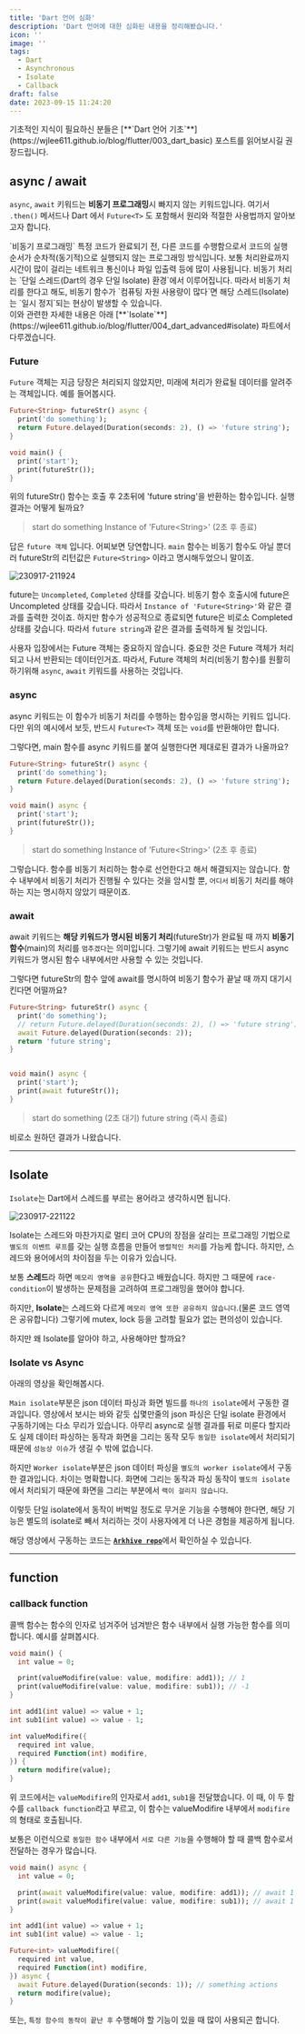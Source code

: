 ```yaml
---
title: 'Dart 언어 심화'
description: 'Dart 언어에 대한 심화된 내용을 정리해봤습니다.'
icon: ''
image: ''
tags:
  - Dart
  - Asynchronous
  - Isolate
  - Callback
draft: false
date: 2023-09-15 11:24:20
---
```


<notice>
  기초적인 지식이 필요하신 분들은 [**`Dart 언어 기초`**](https://wjlee611.github.io/blog/flutter/003_dart_basic) 포스트를 읽어보시길 권장드립니다.
</notice>

## async / await

`async`, `await` 키워드는 **비동기 프로그래밍**시 빠지지 않는 키워드입니다.
여기서 `.then()` 메서드나 Dart 에서 `Future<T>` 도 포함해서 원리와 적절한 사용법까지 알아보고자 합니다.

<tip>
  `비동기 프로그래밍`
  특정 코드가 완료되기 전, 다른 코드를 수행함으로서 코드의 실행 순서가 순차적(동기적)으로 실행되지 않는 프로그래밍 방식입니다.
  보통 처리완료까지 시간이 많이 걸리는 네트워크 통신이나 파일 입출력 등에 많이 사용됩니다.
</tip>

<notice>
  비동기 처리는 `단일 스레드(Dart의 경우 단일 Isolate) 환경`에서 이루어집니다.
  따라서 비동기 처리를 한다고 해도, 비동기 함수가 `컴퓨팅 자원 사용량이 많다`면 해당 스레드(Isolate)는 `일시 정지`되는 현상이 발생할 수 있습니다.
  <br />
  이와 관련한 자세한 내용은 아래 [**`Isolate`**](https://wjlee611.github.io/blog/flutter/004_dart_advanced#isolate) 파트에서 다루겠습니다.
</notice>

### Future

`Future` 객체는 지금 당장은 처리되지 않았지만, 미래에 처리가 완료될 데이터를 알려주는 객체입니다.
예를 들어봅시다.

```dart:.dart
Future<String> futureStr() async {
  print('do something');
  return Future.delayed(Duration(seconds: 2), () => 'future string');
}

void main() {
  print('start');
  print(futureStr());
}
```

위의 futureStr() 함수는 호출 후 2초뒤에 'future string'을 반환하는 함수입니다.
실행결과는 어떻게 될까요?

> start
> do something
> Instance of 'Future\<String\>'
> (2초 후 종료)

답은 `future 객체` 입니다.
어찌보면 당연합니다. `main` 함수는 비동기 함수도 아닐 뿐더러 futureStr의 리턴값은 `Future<String>` 이라고 명시해두었으니 말이죠.

![230917-211924](/posts/004_dart_advanced/230917-211924.png)

future는 `Uncompleted`, `Completed` 상태를 갖습니다.
비동기 함수 호출시에 future은 Uncompleted 상태를 갖습니다.
따라서 `Instance of 'Future<String>'`와 같은 결과를 출력한 것이죠.
하지만 함수가 성공적으로 종료되면 future은 비로소 Completed 상태를 갖습니다.
따라서 `future string`과 같은 결과를 출력하게 될 것입니다.

사용자 입장에서는 Future 객체는 중요하지 않습니다. 중요한 것은 Future 객체가 처리되고 나서 반환되는 데이터인거죠.
따라서, Future 객체의 처리(비동기 함수)를 원활히 하기위해 `async`, `await` 키워드를 사용하는 것입니다.

### async

async 키워드는 이 함수가 비동기 처리를 수행하는 함수임을 명시하는 키워드 입니다.
다만 위의 예시에서 보듯, 반드시 `Future<T>` 객체 또는 `void`를 반환해야만 합니다.

그렇다면, main 함수를 async 키워드를 붙여 실행한다면 제대로된 결과가 나올까요?

```dart:.dart
Future<String> futureStr() async {
  print('do something');
  return Future.delayed(Duration(seconds: 2), () => 'future string');
}

void main() async {
  print('start');
  print(futureStr());
}
```

> start
> do something
> Instance of 'Future\<String\>'
> (2초 후 종료)

그렇습니다. 함수를 비동기 처리하는 함수로 선언한다고 해서 해결되지는 않습니다.
함수 내부에서 비동기 처리가 진행될 수 있다는 것을 암시할 뿐, `어디서` 비동기 처리를 해야하는 지는 명시하지 않았기 때문이죠.

### await

await 키워드는 **해당 키워드가 명시된 비동기 처리**(futureStr)가 완료될 때 까지 **비동기 함수**(main)의 처리를 `멈추겠다`는 의미입니다.
그렇기에 await 키워드는 반드시 async 키워드가 명시된 함수 내부에서만 사용할 수 있는 것입니다.

그렇다면 futureStr의 함수 앞에 await를 명시하여 비동기 함수가 끝날 때 까지 대기시킨다면 어떨까요?

```dart:.dart
Future<String> futureStr() async {
  print('do something');
  // return Future.delayed(Duration(seconds: 2), () => 'future string');
  await Future.delayed(Duration(seconds: 2));
  return 'future string';
}


void main() async {
  print('start');
  print(await futureStr());
}
```

> start
> do something
> (2초 대기)
> future string
> (즉시 종료)

비로소 원하던 결과가 나왔습니다.

---

## Isolate

`Isolate`는 Dart에서 스레드를 부르는 용어라고 생각하시면 됩니다.

![230917-221122](/posts/004_dart_advanced/230917-221122.png)

Isolate는 스레드와 마찬가지로 멀티 코어 CPU의 장점을 살리는 프로그래밍 기법으로 `별도의 이벤트 루프`를 갖는 실행 흐름을 만들어 `병렬적인 처리`를 가능케 합니다.
하지만, 스레드와 용어에서의 차이점을 두는 이유가 있습니다.

보통 **스레드**라 하면 `메모리 영역을 공유`한다고 배웠습니다. 하지만 그 때문에 `race-condition`이 발생하는 문제점을 고려하여 프로그래밍을 했어야 합니다.

하지만, **Isolate**는 스레드와 다르게 `메모리 영역 또한 공유하지 않습니다`.(물론 코드 영역은 공유합니다) 
그렇기에 mutex, lock 등을 고려할 필요가 없는 편의성이 있습니다.

하지만 왜 Isolate를 알아야 하고, 사용해야만 할까요?

### Isolate vs Async

아래의 영상을 확인해봅시다.

<YT id='HkBaS098BrE' />

`Main isolate`부분은 json 데이터 파싱과 화면 빌드를 `하나의 isolate`에서 구동한 결과입니다.
영상에서 보시는 바와 같듯 십몇만줄의 json 파싱은 단일 isolate 환경에서 구동하기에는 다소 무리가 있습니다.
아무리 async로 실행 결과를 뒤로 미룬다 할지라도 실제 데이터 파싱하는 동작과 화면을 그리는 동작 모두 `동일한 isolate`에서 처리되기 때문에 `성능상 이슈`가 생길 수 밖에 없습니다.

하지만 `Worker isolate`부분은 json 데이터 파싱을 `별도의 worker isolate`에서 구동한 결과입니다.
차이는 명확합니다. 화면에 그리는 동작과 파싱 동작이 `별도의 isolate`에서 처리되기 때문에 화면을 그리는 부분에서 `랙이 걸리지 않습니다`.

이렇듯 단일 isolate에서 동작이 버벅일 정도로 무거운 기능을 수행해야 한다면, 해당 기능은 별도의 isolate로 빼서 처리하는 것이 사용자에게 더 나은 경험을 제공하게 됩니다.

해당 영상에서 구동하는 코드는 [**`Arkhive repo`**](https://github.com/wjlee611/arkhive/blob/main/lib/bloc/enemy/enemy_data/enemy_data_bloc.dart)에서 확인하실 수 있습니다.

---

## function

### callback function

콜백 함수는 함수의 인자로 넘겨주어 넘겨받은 함수 내부에서 실행 가능한 함수를 의미합니다.
예시를 살펴봅시다.

```dart:.dart
void main() {
  int value = 0;

  print(valueModifire(value: value, modifire: add1)); // 1
  print(valueModifire(value: value, modifire: sub1)); // -1
}

int add1(int value) => value + 1;
int sub1(int value) => value - 1;

int valueModifire({
  required int value,
  required Function(int) modifire,
}) {
  return modifire(value);
}
```

위 코드에서는 `valueModifire`의 인자로서 `add1`, `sub1`을 전달했습니다.
이 때, 이 두 함수를 `callback function`라고 부르고, 이 함수는 valueModifire 내부에서 `modifire`의 형태로 호출됩니다.

보통은 이런식으로 `동일한 함수` 내부에서 `서로 다른 기능`을 수행해야 할 때 콜백 함수로서 전달하는 경우가 많습니다.

```dart:.dart
void main() async {
  int value = 0;

  print(await valueModifire(value: value, modifire: add1)); // await 1 second -> 1
  print(await valueModifire(value: value, modifire: sub1)); // await 1 second -> -1
}

int add1(int value) => value + 1;
int sub1(int value) => value - 1;

Future<int> valueModifire({
  required int value,
  required Function(int) modifire,
}) async {
  await Future.delayed(Duration(seconds: 1)); // something actions
  return modifire(value);
}
```

또는, `특정 함수의 동작이 끝난 후` 수행해야 할 기능이 있을 때 많이 사용되곤 합니다.